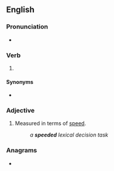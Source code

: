 ==English==

===Pronunciation===
* {{IPA|/ˈspiːdəd/|lang=en}}

===Verb===
{{head|en|verb form}}

# {{lb|en|British}} {{en-past of|speed}}

====Synonyms====
* {{sense|simple past tense and past participle of speed}} {{l|en|sped}} {{qualifier|US}}

===Adjective===
{{en-adj|-}}

# {{lb|en|of a [[test]]}} Measured in terms of [[speed]].
#: ''a '''speeded''' lexical decision task''

===Anagrams===
* {{l|en|despeed}}